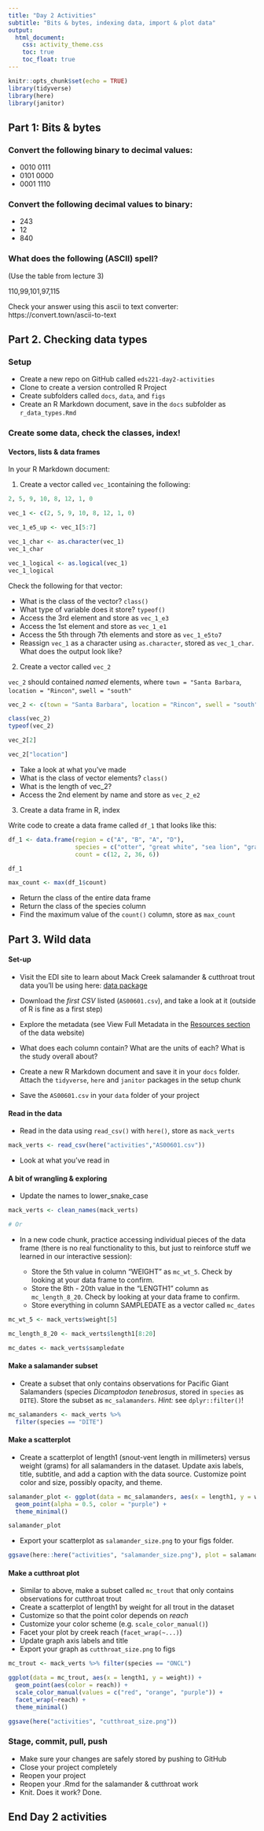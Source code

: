 ```yaml
---
title: "Day 2 Activities"
subtitle: "Bits & bytes, indexing data, import & plot data"
output: 
  html_document:
    css: activity_theme.css
    toc: true
    toc_float: true
---
```


```r
knitr::opts_chunk$set(echo = TRUE)
library(tidyverse)
library(here)
library(janitor)
```

## Part 1: Bits & bytes

### Convert the following binary to decimal values: 

- 0010 0111
- 0101 0000
- 0001 1110

### Convert the following decimal values to binary: 

- 243
- 12
- 840

### What does the following (ASCII) spell?

(Use the table from lecture 3) 

110,99,101,97,115

Check your answer using this ascii to text converter: https://convert.town/ascii-to-text

## Part 2. Checking data types

### Setup

- Create a new repo on GitHub called `eds221-day2-activities`
- Clone to create a version controlled R Project 
- Create subfolders called `docs`, `data`, and `figs`
- Create an R Markdown document, save in the `docs` subfolder as `r_data_types.Rmd`

### Create some data, check the classes, index!

#### Vectors, lists & data frames

In your R Markdown document: 

1. Create a vector called `vec_1`containing the following: 

```r
2, 5, 9, 10, 8, 12, 1, 0
```

```r
vec_1 <- c(2, 5, 9, 10, 8, 12, 1, 0)

vec_1_e5_up <- vec_1[5:7]

vec_1_char <- as.character(vec_1)
vec_1_char

vec_1_logical <- as.logical(vec_1)
vec_1_logical
```

Check the following for that vector: 

- What is the class of the vector? `class()`
- What type of variable does it store? `typeof()`
- Access the 3rd element and store as `vec_1_e3`
- Access the 1st element and store as `vec_1_e1`
- Access the 5th through 7th elements and store as `vec_1_e5to7`
- Reassign `vec_1` as a character using `as.character`, stored as `vec_1_char`. What does the output look like? 

2. Create a vector called `vec_2`

`vec_2` should contained *named* elements, where `town = "Santa Barbara`, `location = "Rincon"`, `swell = "south"`

```r
vec_2 <- c(town = "Santa Barbara", location = "Rincon", swell = "south")

class(vec_2)
typeof(vec_2)

vec_2[2]

vec_2["location"]


```

- Take a look at what you've made
- What is the class of vector elements? `class()`
- What is the length of vec_2?
- Access the 2nd element by name and store as `vec_2_e2`

3. Create a data frame in R, index

Write code to create a data frame called `df_1` that looks like this: 
```r
df_1 <- data.frame(region = c("A", "B", "A", "D"),
                   species = c("otter", "great white", "sea lion", "gray whale"),
                   count = c(12, 2, 36, 6))

df_1

max_count <- max(df_1$count)
```

- Return the class of the entire data frame
- Return the class of the species column
- Find the maximum value of the `count()` column, store as `max_count`


## Part 3. Wild data

#### Set-up

- Visit the EDI site to learn about Mack Creek salamander & cutthroat trout data you'll be using here: [data package](https://portal.edirepository.org/nis/mapbrowse?packageid=knb-lter-and.4027.14)

- Download the *first CSV* listed (`AS00601.csv`), and take a look at it (outside of R is fine as a first step)

- Explore the metadata (see View Full Metadata in the [Resources section](https://portal.edirepository.org/nis/mapbrowse?packageid=knb-lter-and.4027.14) of the data website)

- What does each column contain? What are the units of each? What is the study overall about? 

- Create a new R Markdown document and save it in your `docs` folder. Attach the `tidyverse`, `here` and `janitor` packages in the setup chunk

- Save the `AS00601.csv` in your `data` folder of your project

#### Read in the data

- Read in the data using `read_csv()` with `here()`, store as `mack_verts`
```r
mack_verts <- read_csv(here("activities","AS00601.csv"))
```

- Look at what you've read in

#### A bit of wrangling & exploring

- Update the names to lower_snake_case

```r
mack_verts <- clean_names(mack_verts)

# Or
```

- In a new code chunk, practice accessing individual pieces of the data frame (there is no real functionality to this, but just to reinforce stuff we learned in our interactive session): 

  - Store the 5th value in column "WEIGHT" as `mc_wt_5`. Check by looking at your data frame to confirm.
  - Store the 8th - 20th value in the "LENGTH1" column as `mc_length_8_20`. Check by looking at your data frame to confirm. 
  - Store everything in column SAMPLEDATE as a vector called `mc_dates`
    
```r
mc_wt_5 <- mack_verts$weight[5]

mc_length_8_20 <- mack_verts$length1[8:20]

mc_dates <- mack_verts$sampledate
```

#### Make a salamander subset

- Create a subset that only contains observations for Pacific Giant Salamanders (species *Dicamptodon tenebrosus*, stored in `species` as `DITE`). Store the subset as `mc_salamanders`. *Hint:* see `dplyr::filter()`!

```r
mc_salamanders <- mack_verts %>% 
  filter(species == "DITE")
```

#### Make a scatterplot

- Create a scatterplot of length1 (snout-vent length in millimeters) versus weight (grams) for all salamanders in the dataset. Update axis labels, title, subtitle, and add a caption with the data source. Customize point color and size, possibly opacity, and theme. 

```r
salamander_plot <- ggplot(data = mc_salamanders, aes(x = length1, y = weight)) + 
  geom_point(alpha = 0.5, color = "purple") +
  theme_minimal()

salamander_plot
```

- Export your scatterplot as `salamander_size.png` to your figs folder.

```r
ggsave(here::here("activities", "salamander_size.png"), plot = salamander_plot)
```

#### Make a cutthroat plot

- Similar to above, make a subset called `mc_trout` that only contains observations for cutthroat trout
- Create a scatterplot of length1 by weight for all trout in the dataset
- Customize so that the point color depends on *reach* 
- Customize your color scheme (e.g. `scale_color_manual()`)
- Facet your plot by creek reach (`facet_wrap(~...)`)
- Update graph axis labels and title
- Export your graph as `cutthroat_size.png` to figs

```r
mc_trout <- mack_verts %>% filter(species == "ONCL")

ggplot(data = mc_trout, aes(x = length1, y = weight)) +
  geom_point(aes(color = reach)) +
  scale_color_manual(values = c("red", "orange", "purple")) +
  facet_wrap(~reach) +
  theme_minimal()

ggsave(here("activities", "cutthroat_size.png"))
```

### Stage, commit, pull, push

- Make sure your changes are safely stored by pushing to GitHub
- Close your project completely
- Reopen your project
- Reopen your .Rmd for the salamander & cutthroat work
- Knit. Does it work? Done. 

## End Day 2 activities
